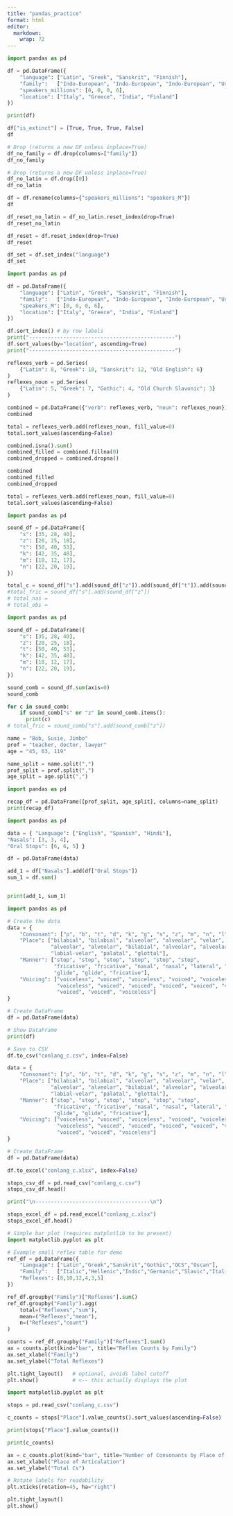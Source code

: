 ```yaml
---
title: "pandas_practice"
format: html
editor: 
  markdown: 
    wrap: 72
---
```


```python
import pandas as pd

df = pd.DataFrame({
    "language": ["Latin", "Greek", "Sanskrit", "Finnish"],
    "family":   ["Indo-European", "Indo-European", "Indo-European", "Uralic"],
    "speakers_millions": [0, 0, 0, 6],
    "location": ["Italy", "Greece", "India", "Finland"]
})

print(df)
```

```python
df["is_extinct"] = [True, True, True, False]
df
```

```python
# Drop (returns a new DF unless inplace=True)
df_no_family = df.drop(columns=["family"])
df_no_family
```

```python
# Drop (returns a new DF unless inplace=True) 
df_no_latin = df.drop([0])
df_no_latin
```

```python
df = df.rename(columns={"speakers_millions": "speakers_M"})
df
```

```python
df_reset_no_latin = df_no_latin.reset_index(drop=True)
df_reset_no_latin

df_reset = df.reset_index(drop=True)
df_reset

df_set = df.set_index("language")
df_set
```

```python
import pandas as pd

df = pd.DataFrame({
    "language": ["Latin", "Greek", "Sanskrit", "Finnish"],
    "family":   ["Indo-European", "Indo-European", "Indo-European", "Uralic"],
    "speakers_M": [0, 0, 0, 6],
    "location": ["Italy", "Greece", "India", "Finland"]
})

df.sort_index() # by row labels
print("-----------------------------------------------")
df.sort_values(by="location", ascending=True)
print("-----------------------------------------------")

```

```python
reflexes_verb = pd.Series(
    {"Latin": 8, "Greek": 10, "Sanskrit": 12, "Old English": 6}
)
reflexes_noun = pd.Series(
    {"Latin": 5, "Greek": 7, "Gothic": 4, "Old Church Slavonic": 3}
)

combined = pd.DataFrame({"verb": reflexes_verb, "noun": reflexes_noun})
combined
```

```python
total = reflexes_verb.add(reflexes_noun, fill_value=0)
total.sort_values(ascending=False)
```

```python
combined.isna().sum()
combined_filled = combined.fillna(0)
combined_dropped = combined.dropna()

combined
combined_filled
combined_dropped
```

```python
total = reflexes_verb.add(reflexes_noun, fill_value=0)
total.sort_values(ascending=False)
```

```python
import pandas as pd

sound_df = pd.DataFrame({
    "s": [35, 28, 40],
    "z": [20, 25, 18],
    "t": [50, 40, 53],
    "k": [42, 35, 48],
    "m": [18, 12, 17],
    "n": [22, 20, 19],
})

total_c = sound_df["s"].add(sound_df["z"]).add(sound_df["t"]).add(sound_df["k"]).add(sound_df["m"]).add(sound_df["n"])
#total_fric = sound_df["s"].add(sound_df["z"])
# total_nas = 
# total_obs = 
```

```python
import pandas as pd

sound_df = pd.DataFrame({
    "s": [35, 28, 40],
    "z": [20, 25, 18],
    "t": [50, 40, 53],
    "k": [42, 35, 48],
    "m": [18, 12, 17],
    "n": [22, 20, 19],
})

sound_comb = sound_df.sum(axis=0)
sound_comb

for c in sound_comb:
    if sound_comb["s" or "z" in sound_comb.items():
      print(c)
# total_fric = sound_comb["s"].add(sound_comb["z"])
```

```python
name = "Bob, Susie, Jimbo"
prof = "teacher, doctor, lawyer"
age = "45, 63, 119"
```

```python
name_split = name.split(",")
prof_split = prof.split(",")
age_split = age.split(",")
```

```python
import pandas as pd

recap_df = pd.DataFrame([prof_split, age_split], columns=name_split)
print(recap_df)
```

```python
import pandas as pd

data = { "Language": ["English", "Spanish", "Hindi"], 
"Nasals": [3, 3, 4], 
"Oral Stops": [6, 6, 5] }

df = pd.DataFrame(data)

add_1 = df["Nasals"].add(df["Oral Stops"])
sum_1 = df.sum()


print(add_1, sum_1)
```

```python
import pandas as pd

# Create the data
data = {
    "Consonant": ["p", "b", "t", "d", "k", "g", "s", "z", "m", "n", "l", "r", "w", "j", "h"],
    "Place": ["bilabial", "bilabial", "alveolar", "alveolar", "velar", "velar",
              "alveolar", "alveolar", "bilabial", "alveolar", "alveolar", "alveolar",
              "labial-velar", "palatal", "glottal"],
    "Manner": ["stop", "stop", "stop", "stop", "stop", "stop",
               "fricative", "fricative", "nasal", "nasal", "lateral", "trill",
               "glide", "glide", "fricative"],
    "Voicing": ["voiceless", "voiced", "voiceless", "voiced", "voiceless", "voiced",
                "voiceless", "voiced", "voiced", "voiced", "voiced", "voiced",
                "voiced", "voiced", "voiceless"]
}

# Create DataFrame
df = pd.DataFrame(data)

# Show DataFrame
print(df)

# Save to CSV
df.to_csv("conlang_c.csv", index=False)
```

```python
data = {
    "Consonant": ["p", "b", "t", "d", "k", "g", "s", "z", "m", "n", "l", "r", "w", "j", "h"],
    "Place": ["bilabial", "bilabial", "alveolar", "alveolar", "velar", "velar",
              "alveolar", "alveolar", "bilabial", "alveolar", "alveolar", "alveolar",
              "labial-velar", "palatal", "glottal"],
    "Manner": ["stop", "stop", "stop", "stop", "stop", "stop",
               "fricative", "fricative", "nasal", "nasal", "lateral", "trill",
               "glide", "glide", "fricative"],
    "Voicing": ["voiceless", "voiced", "voiceless", "voiced", "voiceless", "voiced",
                "voiceless", "voiced", "voiced", "voiced", "voiced", "voiced",
                "voiced", "voiced", "voiceless"]
}

# Create DataFrame
df = pd.DataFrame(data)

df.to_excel("conlang_c.xlsx", index=False)
```

```python
stops_csv_df = pd.read_csv("conlang_c.csv")
stops_csv_df.head()

print("\n-------------------------------------\n")

stops_excel_df = pd.read_excel("conlang_c.xlsx")
stops_excel_df.head()
```

```python
# Simple bar plot (requires matplotlib to be present)
import matplotlib.pyplot as plt

# Example small reflex table for demo
ref_df = pd.DataFrame({
    "Language": ["Latin","Greek","Sanskrit","Gothic","OCS","Oscan"],
    "Family":   ["Italic","Hellenic","Indic","Germanic","Slavic","Italic"],
    "Reflexes": [8,10,12,4,3,5]
})

ref_df.groupby("Family")["Reflexes"].sum()
ref_df.groupby("Family").agg(
    total=("Reflexes","sum"),
    mean=("Reflexes","mean"),
    n=("Reflexes","count")
)

counts = ref_df.groupby("Family")["Reflexes"].sum()
ax = counts.plot(kind="bar", title="Reflex Counts by Family")
ax.set_xlabel("Family")
ax.set_ylabel("Total Reflexes")

plt.tight_layout()   # optional, avoids label cutoff
plt.show()           # <-- this actually displays the plot
```

```python
import matplotlib.pyplot as plt

stops = pd.read_csv("conlang_c.csv")

c_counts = stops["Place"].value_counts().sort_values(ascending=False)

print(stops["Place"].value_counts())

print(c_counts)

ax = c_counts.plot(kind="bar", title="Number of Consonants by Place of Articulation")
ax.set_xlabel("Place of Articulation")
ax.set_ylabel("Total Cs")

# Rotate labels for readability
plt.xticks(rotation=45, ha="right")

plt.tight_layout()   
plt.show()           
```
